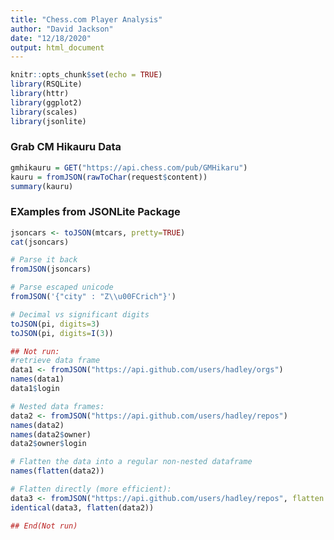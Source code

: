 ```yaml
---
title: "Chess.com Player Analysis"
author: "David Jackson"
date: "12/18/2020"
output: html_document
---
```


```r
knitr::opts_chunk$set(echo = TRUE)
library(RSQLite)
library(httr)
library(ggplot2)
library(scales)
library(jsonlite)

```

### Grab CM Hikauru Data

```r
gmhikauru = GET("https://api.chess.com/pub/GMHikaru")
kauru = fromJSON(rawToChar(request$content))
summary(kauru)
```

### EXamples from JSONLite Package

```r
jsoncars <- toJSON(mtcars, pretty=TRUE)
cat(jsoncars)
```
```r
# Parse it back
fromJSON(jsoncars)
```
```r
# Parse escaped unicode
fromJSON('{"city" : "Z\\u00FCrich"}')
```
```r
# Decimal vs significant digits
toJSON(pi, digits=3)
toJSON(pi, digits=I(3))
```

```r
## Not run: 
#retrieve data frame
data1 <- fromJSON("https://api.github.com/users/hadley/orgs")
names(data1)
data1$login
```
```r
# Nested data frames:
data2 <- fromJSON("https://api.github.com/users/hadley/repos")
names(data2)
names(data2$owner)
data2$owner$login
```
```r
# Flatten the data into a regular non-nested dataframe
names(flatten(data2))
```

```r
# Flatten directly (more efficient):
data3 <- fromJSON("https://api.github.com/users/hadley/repos", flatten = TRUE)
identical(data3, flatten(data2))

## End(Not run)
```

